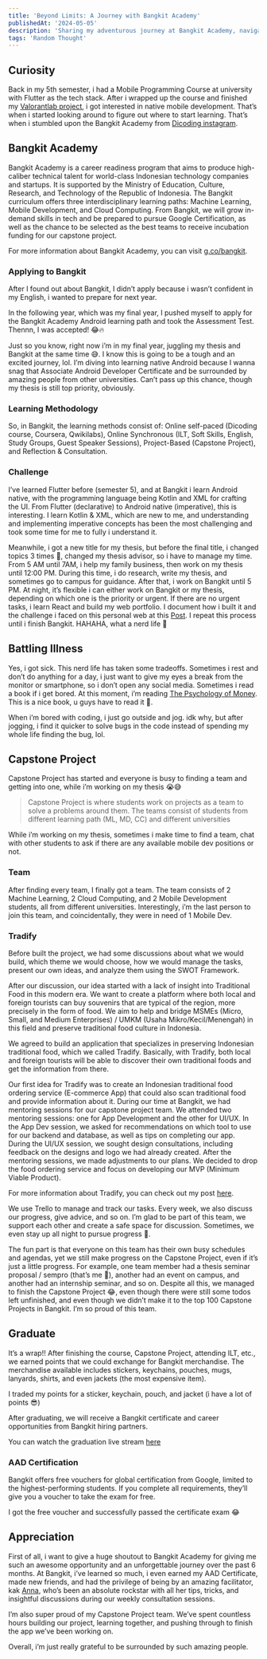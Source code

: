 ```yaml
---
title: 'Beyond Limits: A Journey with Bangkit Academy'
publishedAt: '2024-05-05'
description: 'Sharing my adventurous journey at Bangkit Academy, navigating time management challenges while juggling my thesis and capstone project.'
tags: 'Random Thought'
---
```


## Curiosity

Back in my 5th semester, i had a Mobile Programming Course at university with Flutter as the tech stack. After i wrapped up the course and finished my [Valorantlab project](https://www.rizaadikurniawan.com/project/valorantlab), i got interested in native mobile development. That’s when i started looking around to figure out where to start learning. That’s when i stumbled upon the Bangkit Academy from [Dicoding instagram](https://www.instagram.com/dicoding).

## Bangkit Academy

Bangkit Academy is a career readiness program that aims to produce high-caliber technical talent for world-class Indonesian technology companies and startups. It is supported by the Ministry of Education, Culture, Research, and Technology of the Republic of Indonesia. The Bangkit curriculum offers three interdisciplinary learning paths: Machine Learning, Mobile Development, and Cloud Computing. From Bangkit, we will grow in-demand skills in tech and be prepared to pursue Google Certification, as well as the chance to be selected as the best teams to receive incubation funding for our capstone project.

For more information about Bangkit Academy, you can visit [g.co/bangkit](http://g.co/bangkit).

### Applying to Bangkit

After I found out about Bangkit, I didn’t apply because i wasn’t confident in my English, i wanted to prepare for next year.

In the following year, which was my final year, I pushed myself to apply for the Bangkit Academy Android learning path and took the Assessment Test. Thennn, I was accepted! 😂🔥

<CloudinaryImg
  mdx
  className='rounded-xl'
  publicId='rizaadikurniawan/blog/beyond-limits-a-journey-with-bangkit-academy/uea4rcydbrow0itihajl.jpg'
  alt='Bangkit Announcement'
  width={300}
  height={500}
/>

Just so you know, right now i’m in my final year, juggling my thesis and Bangkit at the same time 😅. I know this is going to be a tough and an excited journey, lol. I’m diving into learning native Android because I wanna snag that Associate Android Developer Certificate and be surrounded by amazing people from other universities. Can’t pass up this chance, though my thesis is still top priority, obviously.

### Learning Methodology

So, in Bangkit, the learning methods consist of: Online self-paced (Dicoding course, Coursera, Qwikilabs), Online Synchronous (ILT, Soft Skills, English, Study Groups, Guest Speaker Sessions), Project-Based (Capstone Project), and Reflection & Consultation.

### Challenge

I’ve learned Flutter before (semester 5), and at Bangkit i learn Android native, with the programming language being Kotlin and XML for crafting the UI. From Flutter (declarative) to Android native (imperative), this is interesting. I learn Kotlin & XML, which are new to me, and understanding and implementing imperative concepts has been the most challenging and took some time for me to fully i understand it.

<CloudinaryImg
  mdx
  className='rounded-xl'
  publicId='rizaadikurniawan/blog/beyond-limits-a-journey-with-bangkit-academy/qbfzyrb2mk4txs3odvci.jpg'
  alt='Vitamint'
  width={200}
  height={200}
/>

Meanwhile, i got a new title for my thesis, but before the final title, i changed topics 3 times 🤣, changed my thesis advisor, so i have to manage my time. From 5 AM until 7AM, i help my family business, then work on my thesis until 12:00 PM. During this time, i do research, write my thesis, and sometimes go to campus for guidance. After that, i work on Bangkit until 5 PM. At night, it’s flexible i can either work on Bangkit or my thesis, depending on which one is the priority or urgent. If there are no urgent tasks, i learn React and build my web portfolio. I document how i built it and the challenge i faced on this personal web at this [Post](https://www.rizaadikurniawan.com/blog/how-I-built-my-own-portfolio-website). I repeat this process until i finish Bangkit. HAHAHA, what a nerd life 🤣

## Battling Illness

Yes, i got sick. This nerd life has taken some tradeoffs. Sometimes i rest and don’t do anything for a day, i just want to give my eyes a break from the monitor or smartphone, so i don’t open any social media. Sometimes i read a book if i get bored. At this moment, i’m reading [The Psychology of Money](https://www.amazon.com/Psychology-Money-Timeless-lessons-happiness/dp/0857197681). This is a nice book, u guys have to read it 🤣.

When i’m bored with coding, i just go outside and jog. idk why, but after jogging, i find it quicker to solve bugs in the code instead of spending my whole life finding the bug, lol.

<CloudinaryImg
  mdx
  className='rounded-xl'
  publicId='rizaadikurniawan/blog/beyond-limits-a-journey-with-bangkit-academy/pfliahcgdcnoep8oqwon.jpg'
  alt='Vitamin'
  width={300}
  height={500}
/>

## Capstone Project

Capstone Project has started and everyone is busy to finding a team and getting into one, while i’m working on my thesis 😭😅

> Capstone Project is where students work on projects as a team to solve a problems around them. The teams consist of students from different learning path (ML, MD, CC) and different universities

While i’m working on my thesis, sometimes i make time to find a team, chat with other students to ask if there are any available mobile dev positions or not.

### Team

After finding every team, I finally got a team. The team consists of 2 Machine Learning, 2 Cloud Computing, and 2 Mobile Development students, all from different universities. Interestingly, i’m the last person to join this team, and coincidentally, they were in need of 1 Mobile Dev.

### Tradify

Before built the project, we had some discussions about what we would build, which theme we would choose, how we would manage the tasks, present our own ideas, and analyze them using the SWOT Framework.

After our discussion, our idea started with a lack of insight into Traditional Food in this modern era. We want to create a platform where both local and foreign tourists can buy souvenirs that are typical of the region, more precisely in the form of food. We aim to help and bridge MSMEs (Micro, Small, and Medium Enterprises) / UMKM (Usaha Mikro/Kecil/Menengah) in this field and preserve traditional food culture in Indonesia.

We agreed to build an application that specializes in preserving Indonesian traditional food, which we called Tradify. Basically, with Tradify, both local and foreign tourists will be able to discover their own traditional foods and get the information from there.

Our first idea for Tradify was to create an Indonesian traditional food ordering service (E-commerce App) that could also scan traditional food and provide information about it. During our time at Bangkit, we had mentoring sessions for our capstone project team. We attended two mentoring sessions: one for App Development and the other for UI/UX. In the App Dev session, we asked for recommendations on which tool to use for our backend and database, as well as tips on completing our app. During the UI/UX session, we sought design consultations, including feedback on the designs and logo we had already created. After the mentoring sessions, we made adjustments to our plans. We decided to drop the food ordering service and focus on developing our MVP (Minimum Viable Product).

For more information about Tradify, you can check out my post [here](https://www.rizaadikurniawan.com/project/tradify).

We use Trello to manage and track our tasks. Every week, we also discuss our progress, give advice, and so on. I’m glad to be part of this team, we support each other and create a safe space for discussion. Sometimes, we even stay up all night to pursue progress 🤣.

The fun part is that everyone on this team has their own busy schedules and agendas, yet we still make progress on the Capstone Project, even if it’s just a little progress. For example, one team member had a thesis seminar proposal / sempro (that’s me 🤣), another had an event on campus, and another had an internship seminar, and so on. Despite all this, we managed to finish the Capstone Project 😂, even though there were still some todos left unfinished, and even though we didn’t make it to the top 100 Capstone Projects in Bangkit. I’m so proud of this team.

## Graduate

It’s a wrap!! After finishing the course, Capstone Project, attending ILT, etc., we earned points that we could exchange for Bangkit merchandise. The merchandise available includes stickers, keychains, pouches, mugs, lanyards, shirts, and even jackets (the most expensive item).

I traded my points for a sticker, keychain, pouch, and jacket (i have a lot of points 😎)

<CloudinaryImg
  mdx
  className='rounded-xl'
  publicId='rizaadikurniawan/blog/beyond-limits-a-journey-with-bangkit-academy/yaij7jx1kpcgflgvwk57.jpg'
  alt='Bangkit Merchandise'
  width={300}
  height={400}
/>

After graduating, we will receive a Bangkit certificate and career opportunities from Bangkit hiring partners.

<CloudinaryImg
  mdx
  className='rounded-xl'
  publicId='rizaadikurniawan/blog/beyond-limits-a-journey-with-bangkit-academy/rkmgtvv2xhyvzwrrt05u.jpg'
  alt='Bangkit Certificate'
  width={400}
  height={283}
/>

You can watch the graduation live stream [here](https://www.youtube.com/watch?v=u2JxMh_NIu8)

### AAD Certification

Bangkit offers free vouchers for global certification from Google, limited to the highest-performing students. If you complete all requirements, they’ll give you a voucher to take the exam for free.

I got the free voucher and successfully passed the certificate exam 😂

<CloudinaryImg
  mdx
  className='rounded-xl'
  publicId='rizaadikurniawan/blog/beyond-limits-a-journey-with-bangkit-academy/ntkdo6c4ph7zhstc7ubb.jpg'
  alt='Associate Android Developer Certificate'
  width={400}
  height={283}
/>

## Appreciation

First of all, i want to give a huge shoutout to Bangkit Academy for giving me such an awesome opportunity and an unforgettable journey over the past 6 months. At Bangkit, i’ve learned so much, i even earned my AAD Certificate, made new friends, and had the privilege of being by an amazing facilitator, kak [Anna](https://www.linkedin.com/in/annkarenina/?lipi=urn%3Ali%3Apage%3Ad_flagship3_profile_view_base_recent_activity_content_view%3BEuVh4Yu%2BQe29Mhuu5AGwiQ%3D%3D), who’s been an absolute rockstar with all her tips, tricks, and insightful discussions during our weekly consultation sessions.

I’m also super proud of my Capstone Project team. We’ve spent countless hours building our project, learning together, and pushing through to finish the app we’ve been working on.

Overall, i’m just really grateful to be surrounded by such amazing people.

<CloudinaryImg
  mdx
  className='rounded-xl'
  publicId='rizaadikurniawan/blog/beyond-limits-a-journey-with-bangkit-academy/uwbzqvcmezmk0mwsawsd.jpg'
  alt='Weekly Consultation MD-15'
  width={400}
  height={196}
/>

